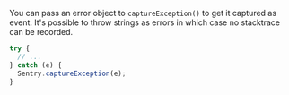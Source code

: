 You can pass an error object to `captureException()` to get it captured as event. It's possible to throw strings as errors in which case no stacktrace can be recorded.

```javascript
try {
  // ...
} catch (e) {
  Sentry.captureException(e);
}
```
